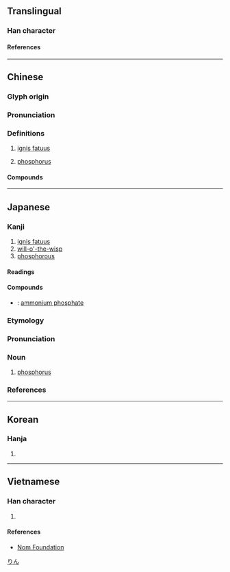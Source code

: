 {{also|磷}}
{{character info}}
{{character info|0xf9ee}}

==Translingual==

===Han character===
{{Han char|rn=86|rad=火|as=12|sn=16|four=99859|canj=FFDQ|ids=⿰火粦}}

====References====
{{Han ref|kx=0683.050|dkj=19417|dj=1095.060|hdz=32236.100|uh=71D0|ud=29136|bh=BF4D|bd=48973}}
{{Han ref|uh=F9EE}}

----

==Chinese==
{{zh-forms|s=磷}}

===Glyph origin===
{{Han etym}}

===Pronunciation===
{{zh-pron
|m=lín
|c=leon4
|mc=y
|oc=y
|cat=n
}}

===Definitions===
{{zh-hanzi}}

# [[ignis fatuus]]
# {{lb|zh|chemical element}} [[phosphorus]]

====Compounds====
{{zh-der|燐亂|燐火|燐光|鬼燐}}

----

==Japanese==

===Kanji===
{{ja-kanji|grade=|rs=火12}}

# [[ignis fatuus]]
# [[will-o'-the-wisp]]
# [[phosphorous]]

====Readings====
{{ja-readings
|goon=りん
|kanon=りん
|kun=おにび-
}}

====Compounds====
{{der-top|Compounds}}
* {{ja-r|燐安|りんあん}}: [[ammonium phosphate]]
{{der-bottom}}

===Etymology===
{{ja-kanjitab|りん|yomi=o}}

{{rfe|ja}}

===Pronunciation===
{{ja-pron|りん|acc=1|acc_ref=DJR,NHK}}

===Noun===
{{ja-noun|りん|リン}}

# [[phosphorus]]

===References===
<references/>

[[Category:ja:Chemical elements|りん]]

----

==Korean==

===Hanja===
{{ko-hanja|린||인}}

# {{rfdef|ko|sort=火12}}

----

==Vietnamese==

===Han character===
{{vi-readings|hanviet=lân|rs=火12}}

# {{rfdef|vi|sort=火12}}

====References====
* [http://www.nomfoundation.org/common/nom_details.php?codepoint=71d0 Nom Foundation]